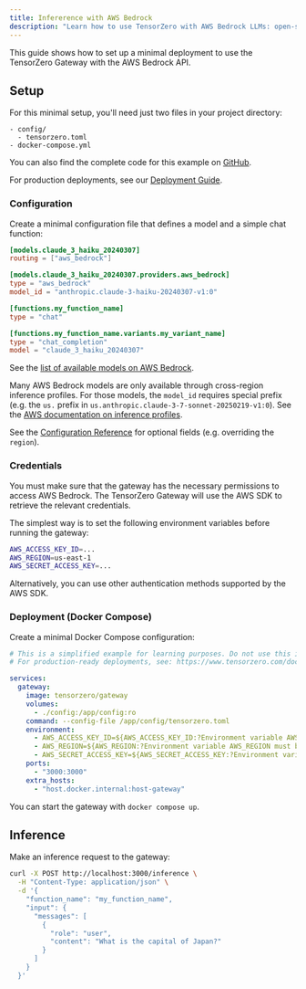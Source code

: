 ```yaml
---
title: Infererence with AWS Bedrock
description: "Learn how to use TensorZero with AWS Bedrock LLMs: open-source gateway, observability, optimization, evaluations, and experimentation."
---
```


This guide shows how to set up a minimal deployment to use the TensorZero Gateway with the AWS Bedrock API.

## Setup

For this minimal setup, you'll need just two files in your project directory:

```
- config/
  - tensorzero.toml
- docker-compose.yml
```

<Tip>

You can also find the complete code for this example on [GitHub](https://github.com/tensorzero/tensorzero/tree/main/examples/guides/providers/aws-bedrock).

</Tip>

For production deployments, see our [Deployment Guide](/docs/gateway/deployment/).

### Configuration

Create a minimal configuration file that defines a model and a simple chat function:

```toml title="config/tensorzero.toml"
[models.claude_3_haiku_20240307]
routing = ["aws_bedrock"]

[models.claude_3_haiku_20240307.providers.aws_bedrock]
type = "aws_bedrock"
model_id = "anthropic.claude-3-haiku-20240307-v1:0"

[functions.my_function_name]
type = "chat"

[functions.my_function_name.variants.my_variant_name]
type = "chat_completion"
model = "claude_3_haiku_20240307"
```

See the [list of available models on AWS Bedrock](https://docs.aws.amazon.com/bedrock/latest/userguide/models-supported.html).

<Tip>

Many AWS Bedrock models are only available through cross-region inference profiles.
For those models, the `model_id` requires special prefix (e.g. the `us.` prefix in `us.anthropic.claude-3-7-sonnet-20250219-v1:0`).
See the [AWS documentation on inference profiles](https://docs.aws.amazon.com/bedrock/latest/userguide/inference-profiles-support.html).

</Tip>

See the [Configuration Reference](/docs/gateway/configuration-reference/) for optional fields (e.g. overriding the `region`).

### Credentials

You must make sure that the gateway has the necessary permissions to access AWS Bedrock.
The TensorZero Gateway will use the AWS SDK to retrieve the relevant credentials.

The simplest way is to set the following environment variables before running the gateway:

```bash
AWS_ACCESS_KEY_ID=...
AWS_REGION=us-east-1
AWS_SECRET_ACCESS_KEY=...
```

Alternatively, you can use other authentication methods supported by the AWS SDK.

### Deployment (Docker Compose)

Create a minimal Docker Compose configuration:

```yaml title="docker-compose.yml"
# This is a simplified example for learning purposes. Do not use this in production.
# For production-ready deployments, see: https://www.tensorzero.com/docs/gateway/deployment

services:
  gateway:
    image: tensorzero/gateway
    volumes:
      - ./config:/app/config:ro
    command: --config-file /app/config/tensorzero.toml
    environment:
      - AWS_ACCESS_KEY_ID=${AWS_ACCESS_KEY_ID:?Environment variable AWS_ACCESS_KEY_ID must be set.}
      - AWS_REGION=${AWS_REGION:?Environment variable AWS_REGION must be set.}
      - AWS_SECRET_ACCESS_KEY=${AWS_SECRET_ACCESS_KEY:?Environment variable AWS_SECRET_ACCESS_KEY must be set.}
    ports:
      - "3000:3000"
    extra_hosts:
      - "host.docker.internal:host-gateway"
```

You can start the gateway with `docker compose up`.

## Inference

Make an inference request to the gateway:

```bash
curl -X POST http://localhost:3000/inference \
  -H "Content-Type: application/json" \
  -d '{
    "function_name": "my_function_name",
    "input": {
      "messages": [
        {
          "role": "user",
          "content": "What is the capital of Japan?"
        }
      ]
    }
  }'
```
